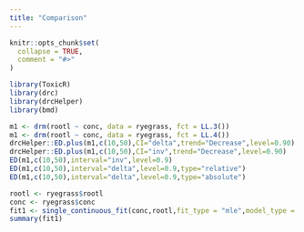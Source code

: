 ```yaml
---
title: "Comparison"
---
```


```r
knitr::opts_chunk$set(
  collapse = TRUE,
  comment = "#>"
)
```

```r
library(ToxicR)
library(drc)
library(drcHelper)
library(bmd)
```


```r
m1 <- drm(rootl ~ conc, data = ryegrass, fct = LL.3())
m1 <- drm(rootl ~ conc, data = ryegrass, fct = LL.4())
drcHelper::ED.plus(m1,c(10,50),CI="delta",trend="Decrease",level=0.90)
drcHelper::ED.plus(m1,c(10,50),CI="inv",trend="Decrease",level=0.90)
ED(m1,c(10,50),interval="inv",level=0.9)
ED(m1,c(10,50),interval="delta",level=0.9,type="relative")
ED(m1,c(10,50),interval="delta",level=0.9,type="absolute")
```


```r
rootl <- ryegrass$rootl
conc <- ryegrass$conc
fit1 <- single_continuous_fit(conc,rootl,fit_type = "mle",model_type = "hill",BMD_TYPE="rel",BMR=0.1,alpha=0.025)
summary(fit1)
```

